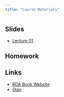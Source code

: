```yaml
---
title: "Course Materials"
---
```


## Slides
- [Lecture 01](slides/01-intro.qmd)

## Homework


## Links
- [BDA Book Website](http://www.stat.columbia.edu/~gelman/book/)
- [Stan](https://mc-stan.org/)